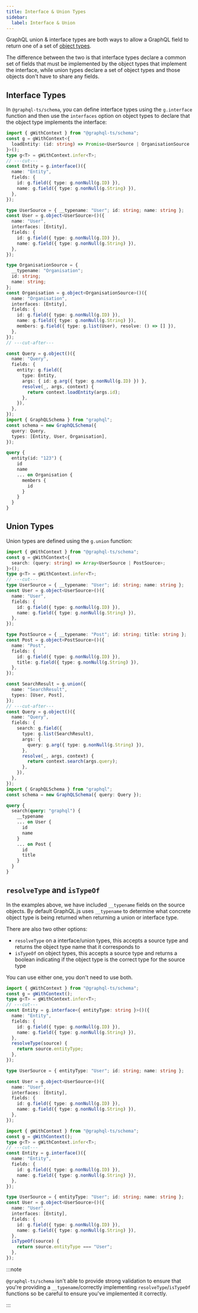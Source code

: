 ```yaml
---
title: Interface & Union Types
sidebar:
  label: Interface & Union
---
```



GraphQL union & interface types are both ways to allow a GraphQL field to return one of a set of [object types](./object).

The difference between the two is that interface types declare a common set of fields that must be implemented by the object types that implement the interface, while union types declare a set of object types and those objects don't have to share any fields.

## Interface Types

In `@graphql-ts/schema`, you can define interface types using the `g.interface` function and then use the `interfaces` option on object types to declare that the object type implements the interface:

<ShowSchema>

```ts twoslash {1-7,12,26}
import { gWithContext } from "@graphql-ts/schema";
const g = gWithContext<{
  loadEntity: (id: string) => Promise<UserSource | OrganisationSource | null>;
}>();
type g<T> = gWithContext.infer<T>;
// ---cut---
const Entity = g.interface()({
  name: "Entity",
  fields: {
    id: g.field({ type: g.nonNull(g.ID) }),
    name: g.field({ type: g.nonNull(g.String) }),
  },
});

type UserSource = { __typename: "User"; id: string; name: string };
const User = g.object<UserSource>()({
  name: "User",
  interfaces: [Entity],
  fields: {
    id: g.field({ type: g.nonNull(g.ID) }),
    name: g.field({ type: g.nonNull(g.String) }),
  },
});

type OrganisationSource = {
  __typename: "Organisation";
  id: string;
  name: string;
};
const Organisation = g.object<OrganisationSource>()({
  name: "Organisation",
  interfaces: [Entity],
  fields: {
    id: g.field({ type: g.nonNull(g.ID) }),
    name: g.field({ type: g.nonNull(g.String) }),
    members: g.field({ type: g.list(User), resolve: () => [] }),
  },
});
// ---cut-after---

const Query = g.object()({
  name: "Query",
  fields: {
    entity: g.field({
      type: Entity,
      args: { id: g.arg({ type: g.nonNull(g.ID) }) },
      resolve(_, args, context) {
        return context.loadEntity(args.id);
      },
    }),
  },
});
import { GraphQLSchema } from "graphql";
const schema = new GraphQLSchema({
  query: Query,
  types: [Entity, User, Organisation],
});
```

<TabItem slot="extra" label="query.graphql">

```graphql
query {
  entity(id: "123") {
    id
    name
    ... on Organisation {
      members {
        id
      }
    }
  }
}
```

</TabItem>

</ShowSchema>

## Union Types

Union types are defined using the `g.union` function:

<ShowSchema>

```ts twoslash {19-22}
import { gWithContext } from "@graphql-ts/schema";
const g = gWithContext<{
  search: (query: string) => Array<UserSource | PostSource>;
}>();
type g<T> = gWithContext.infer<T>;
// ---cut---
type UserSource = { __typename: "User"; id: string; name: string };
const User = g.object<UserSource>()({
  name: "User",
  fields: {
    id: g.field({ type: g.nonNull(g.ID) }),
    name: g.field({ type: g.nonNull(g.String) }),
  },
});

type PostSource = { __typename: "Post"; id: string; title: string };
const Post = g.object<PostSource>()({
  name: "Post",
  fields: {
    id: g.field({ type: g.nonNull(g.ID) }),
    title: g.field({ type: g.nonNull(g.String) }),
  },
});

const SearchResult = g.union({
  name: "SearchResult",
  types: [User, Post],
});
// ---cut-after---
const Query = g.object()({
  name: "Query",
  fields: {
    search: g.field({
      type: g.list(SearchResult),
      args: {
        query: g.arg({ type: g.nonNull(g.String) }),
      },
      resolve(_, args, context) {
        return context.search(args.query);
      },
    }),
  },
});
import { GraphQLSchema } from "graphql";
const schema = new GraphQLSchema({ query: Query });
```

<TabItem slot="extra" label="query.graphql">

```graphql
query {
  search(query: "graphql") {
    __typename
    ... on User {
      id
      name
    }
    ... on Post {
      id
      title
    }
  }
}
```

</TabItem>
</ShowSchema>

## `resolveType` and `isTypeOf`

In the examples above, we have included `__typename` fields on the source objects. By default GraphQL.js uses `__typename` to determine what concrete object type is being returned when returning a union or interface type.

There are also two other options:

- `resolveType` on a interface/union types, this accepts a source type and returns the object type name that it corresponds to
- `isTypeOf` on object types, this accepts a source type and returns a boolean indicating if the object type is the correct type for the source type

You can use either one, you don't need to use both.

```ts twoslash {7-9,16} /entityType/
import { gWithContext } from "@graphql-ts/schema";
const g = gWithContext();
type g<T> = gWithContext.infer<T>;
// ---cut---
const Entity = g.interface<{ entityType: string }>()({
  name: "Entity",
  fields: {
    id: g.field({ type: g.nonNull(g.ID) }),
    name: g.field({ type: g.nonNull(g.String) }),
  },
  resolveType(source) {
    return source.entityType;
  },
});

type UserSource = { entityType: "User"; id: string; name: string };

const User = g.object<UserSource>()({
  name: "User",
  interfaces: [Entity],
  fields: {
    id: g.field({ type: g.nonNull(g.ID) }),
    name: g.field({ type: g.nonNull(g.String) }),
  },
});
```

```ts twoslash {12,17-19}
import { gWithContext } from "@graphql-ts/schema";
const g = gWithContext();
type g<T> = gWithContext.infer<T>;
// ---cut---
const Entity = g.interface()({
  name: "Entity",
  fields: {
    id: g.field({ type: g.nonNull(g.ID) }),
    name: g.field({ type: g.nonNull(g.String) }),
  },
});

type UserSource = { entityType: "User"; id: string; name: string };
const User = g.object<UserSource>()({
  name: "User",
  interfaces: [Entity],
  fields: {
    id: g.field({ type: g.nonNull(g.ID) }),
    name: g.field({ type: g.nonNull(g.String) }),
  },
  isTypeOf(source) {
    return source.entityType === "User";
  },
});
```

:::note

`@graphql-ts/schema` isn't able to provide strong validation to ensure that you're providing a `__typename`/correctly implementing `resolveType`/`isTypeOf` functions so be careful to ensure you've implemented it correctly.

:::
